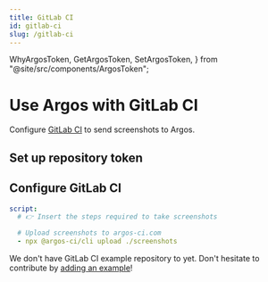 ```yaml
---
title: GitLab CI
id: gitlab-ci
slug: /gitlab-ci
---
```


  WhyArgosToken,
  GetArgosToken,
  SetArgosToken,
} from "@site/src/components/ArgosToken";

# Use Argos with GitLab CI

Configure [GitLab CI](https://docs.gitlab.com/ee/ci/) to send screenshots to Argos.

## Set up repository token

<WhyArgosToken />
<GetArgosToken />
<SetArgosToken />

## Configure GitLab CI

```yml
script:
  # 👉 Insert the steps required to take screenshots

  # Upload screenshots to argos-ci.com
  - npx @argos-ci/cli upload ./screenshots
```

We don't have GitLab CI example repository to yet. Don't hesitate to contribute by [adding an example](https://github.com/argos-ci/argos/tree/main/examples)!
